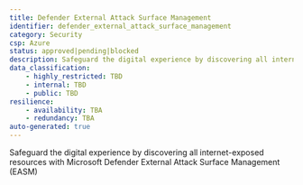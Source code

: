 ```yaml
---
title: Defender External Attack Surface Management
identifier: defender_external_attack_surface_management
category: Security
csp: Azure
status: approved|pending|blocked
description: Safeguard the digital experience by discovering all internet-exposed resources with Microsoft Defender External Attack Surface Management (EASM)
data_classification:
    - highly_restricted: TBD
    - internal: TBD
    - public: TBD
resilience:
    - availability: TBA
    - redundancy: TBA
auto-generated: true
---
```


Safeguard the digital experience by discovering all internet-exposed resources with Microsoft Defender External Attack Surface Management (EASM)